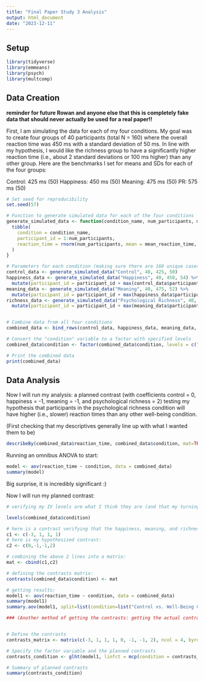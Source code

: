 ```yaml
---
title: "Final Paper Study 3 Analysis"
output: html_document
date: "2023-12-11"
---
```


## Setup

```r


library(tidyverse)
library(emmeans)
library(psych)
library(multcomp)
```

## Data Creation

**reminder for future Rowan and anyone else that this is completely fake data that should never actually be used for a real paper!!**

First, I am simulating the data for each of my four conditions. My goal was to create four groups of 40 participants (total N = 160) where the overall reaction time was 450 ms with a standard deviation of 50 ms. In line with my hypothesis, I would like the richness group to have a significantly higher reaction time (i.e., about 2 standard deviations or 100 ms higher) than any other group. Here are the benchmarks I set for means and SDs for each of the four groups:

Control: 425 ms (50)
Happiness: 450 ms (50)
Meaning: 475 ms (50)
PR: 575 ms (50)

```r


# Set seed for reproducibility
set.seed(57)

# Function to generate simulated data for each of the four conditions
generate_simulated_data <- function(condition_name, num_participants, mean_reaction_time, std_deviation) {
  tibble(
    condition = condition_name,
    participant_id = 1:num_participants,
    reaction_time = rnorm(num_participants, mean = mean_reaction_time, sd = std_deviation)
  )
}

# Parameters for each condition (making sure there are 160 unique cases created)
control_data <- generate_simulated_data("Control", 40, 425, 50)
happiness_data <- generate_simulated_data("Happiness", 40, 450, 54) %>%
  mutate(participant_id = participant_id + max(control_data$participant_id))
meaning_data <- generate_simulated_data("Meaning", 40, 475, 52) %>%
  mutate(participant_id = participant_id + max(happiness_data$participant_id))
richness_data <- generate_simulated_data("Psychological Richness", 40, 575, 55) %>%
  mutate(participant_id = participant_id + max(meaning_data$participant_id))


# Combine data from all four conditions
combined_data <- bind_rows(control_data, happiness_data, meaning_data, richness_data)

# Convert the "condition" variable to a factor with specified levels
combined_data$condition <- factor(combined_data$condition, levels = c("Control", "Happiness", "Meaning", "Psychological Richness"))

# Print the combined data
print(combined_data)

```

## Data Analysis

Now I will run my analysis: a planned contrast (with coefficients control = 0, happiness = -1, meaning = -1, and psychological richness = 2) testing my hypothesis that participants in the psychological richness condition will have higher (i.e., slower) reaction times than any other well-being condition.

(First checking that my descriptives generally line up with what I wanted them to be)

```r

describeBy(combined_data$reaction_time, combined_data$condition, mat=TRUE)

```


Running an omnibus ANOVA to start:

```r

model <- aov(reaction_time ~ condition, data = combined_data)
summary(model)

```

Big surprise, it is incredibly significant :)


Now I will run my planned contrast:

```r

# verifying my IV levels are what I think they are (and that my turning "condition" into a factor earlier worked)

levels(combined_data$condition)

```


```r


# here is a contrast verifying that the happiness, meaning, and richness conditions have a higher average reaction time than the control group
c1 <- c(-3, 1, 1, 1)
# here is my hypothesized contrast:
c2 <- c(0,-1,-1,2)

# combining the above 2 lines into a matrix:
mat <- cbind(c1,c2)

# defining the contrasts matrix:
contrasts(combined_data$condition) <- mat

# getting results:
model1 <- aov(reaction_time ~ condition, data = combined_data)
summary(model1)
summary.aov(model1, split=list(condition=list("Control vs. Well-Being Conditions" = 1, "Psychological Richness vs. Happiness and Meaning"=2))) 

### (Another method of getting the contrasts: getting the actual contrast values instead of just how they fit into the ANOVA)


# Define the contrasts
contrasts_matrix <- matrix(c(-3, 1, 1, 1, 0, -1, -1, 2), ncol = 4, byrow = TRUE)

# Specify the factor variable and the planned contrasts
contrasts_condition <- glht(model1, linfct = mcp(condition = contrasts_matrix))

# Summary of planned contrasts
summary(contrasts_condition)



```


